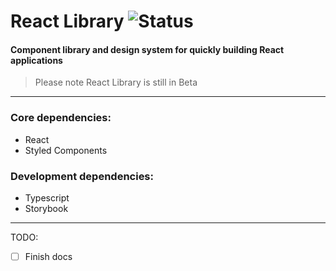 
<Meta title="Getting Started/Introduction" />

# React Library ![Status](https://img.shields.io/badge/Status-BETA-yellow.svg)

#### Component library and design system for quickly building React applications

> Please note React Library is still in Beta

---

### Core dependencies:

- React
- Styled Components

### Development dependencies:

- Typescript
- Storybook

---

TODO:

- [ ] Finish docs
